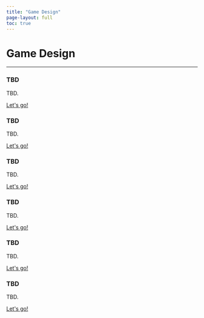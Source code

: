 ```yaml
---
title: "Game Design"
page-layout: full
toc: true
---
```


<div class="hero-section">
  <h1 class="main-title">Game Design</h1>
</div>

<hr class="section-divider">

```{=html}
<div class="curriculum-section">
  <div class="curriculum-box">
      <h3 class="info-title">TBD</h3>
      <p class="info-subtitle">TBD. </p>
      <a href="TBD" class="button">Let's go!</a>
  </div>

  <div class="curriculum-box">
      <h3 class="info-title">TBD</h3>
      <p class="info-subtitle">TBD. </p>
      <a href="TBD" class="button">Let's go!</a>
  </div>
</div>

<div class="curriculum-section">
<div class="curriculum-box">
      <h3 class="info-title">TBD</h3>
      <p class="info-subtitle">TBD. </p>
      <a href="TBD" class="button">Let's go!</a>
  </div>

  <div class="curriculum-box">
      <h3 class="info-title">TBD</h3>
      <p class="info-subtitle">TBD. </p>
      <a href="TBD" class="button">Let's go!</a>
  </div>
</div>

<div class="curriculum-section">
  <div class="curriculum-box">
      <h3 class="info-title">TBD</h3>
      <p class="info-subtitle">TBD. </p>
      <a href="TBD" class="button">Let's go!</a>
  </div>

  <div class="curriculum-box">
      <h3 class="info-title">TBD</h3>
      <p class="info-subtitle">TBD. </p>
      <a href="TBD" class="button">Let's go!</a>
  </div>
</div>
```